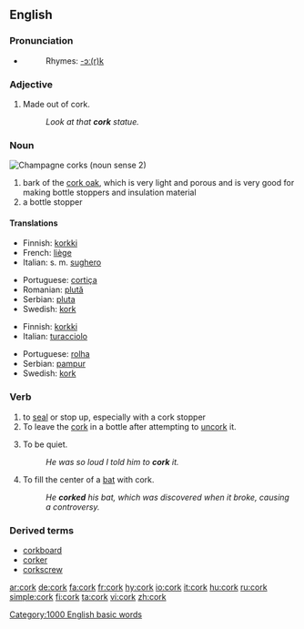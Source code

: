 {{see|Cork}}
{{wikipedia|Cork (material)}}
==English==

===Pronunciation===
*{{audio|en-us-cork.ogg|Audio (US)}}
*:Rhymes: [[Rhymes:English:-ɔː(r)k|-ɔː(r)k]]

===Adjective===
{{en-adj-notcomp}}

# Made out of cork.
#:''Look at that '''cork''' statue.''

===Noun===
[[Image:ChampagneCorksLarge.jpg|thumb|Champagne corks (noun sense 2)]]
{{en-noun}}

# bark of the [[cork oak]], which is very light and porous and is very good for making bottle stoppers and insulation material
# a bottle stopper

====Translations====
{{trans-top|bark of the cork oak}}
*Finnish: [[korkki]]
*French: [[liège]] {{m}}
*Italian: s. m. [[sughero]]
{{trans-mid}}
*Portuguese: [[cortiça]]
*Romanian: [[plută]]
*Serbian: [[pluta]] {{f}}
*Swedish: [[kork]] {{c}}
{{trans-bottom}}

{{trans-top|bottle stopper}}
*Finnish: [[korkki]]
*Italian: [[turacciolo]] {{m}}
{{trans-mid}}
*Portuguese: [[rolha]]
*Serbian: [[pampur]] {{m}}
*Swedish: [[kork]] {{c}}
{{trans-bottom}}

===Verb===
{{en-verb}}

# to [[seal]] or stop up, especially with a cork stopper
# To leave the [[cork]] in a bottle after attempting to [[uncork]] it.
# {{context|slang}} To be quiet.
#:''He was so loud I told him to '''cork''' it.''
# {{context|baseball}} To fill the center of a [[bat]] with cork.
#: ''He '''corked''' his bat, which was discovered when it broke, causing a controversy.''

===Derived terms===
*[[corkboard]]
*[[corker]]
*[[corkscrew]]

[[Category:1000 English basic words]]

[[ar:cork]]
[[de:cork]]
[[fa:cork]]
[[fr:cork]]
[[hy:cork]]
[[io:cork]]
[[it:cork]]
[[hu:cork]]
[[ru:cork]]
[[simple:cork]]
[[fi:cork]]
[[ta:cork]]
[[vi:cork]]
[[zh:cork]]